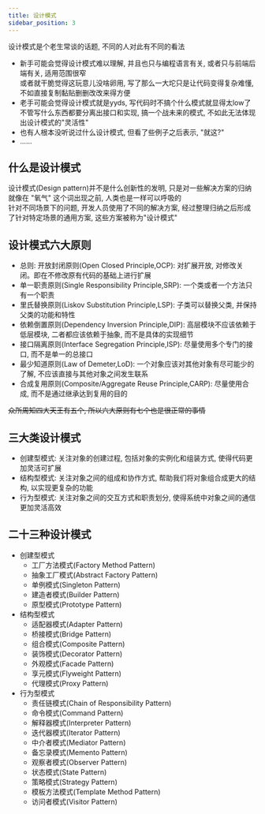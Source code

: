 ```yaml
---
title: 设计模式
sidebar_position: 3
---
```


设计模式是个老生常谈的话题, 不同的人对此有不同的看法

* 新手可能会觉得设计模式难以理解, 并且也只与编程语言有关, 或者只与前端后端有关, 适用范围很窄  
    或者就干脆觉得这玩意儿没啥卵用, 写了那么一大坨只是让代码变得复杂难懂, 不如直接复制黏贴删删改改来得方便
* 老手可能会觉得设计模式就是yyds, 写代码时不搞个什么模式就显得太low了   
    不管写什么东西都要分离出接口和实现, 搞一个战未来的模式, 不如此无法体现出设计模式的"灵活性"
* 也有人根本没听说过什么设计模式, 但看了些例子之后表示, "就这?"
* ......

## 什么是设计模式

设计模式(Design pattern)并不是什么创新性的发明, 只是对一些解决方案的归纳    
就像在 "氧气" 这个词出现之前, 人类也是一样可以呼吸的    
针对不同场景下的问题, 开发人员使用了不同的解决方案, 经过整理归纳之后形成了针对特定场景的通用方案, 这些方案被称为"设计模式"

## 设计模式六大原则

* 总则: 开放封闭原则(Open Closed Principle,OCP): 对扩展开放, 对修改关闭。即在不修改原有代码的基础上进行扩展
* 单一职责原则(Single Responsibility Principle,SRP): 一个类或者一个方法只有一个职责
* 里氏替换原则(Liskov Substitution Principle,LSP): 子类可以替换父类, 并保持父类的功能和特性
* 依赖倒置原则(Dependency Inversion Principle,DIP): 高层模块不应该依赖于低层模块, 二者都应该依赖于抽象, 而不是具体的实现细节
* 接口隔离原则(Interface Segregation Principle,ISP): 尽量使用多个专门的接口, 而不是单一的总接口
* 最少知道原则(Law of Demeter,LoD): 一个对象应该对其他对象有尽可能少的了解, 不应该直接与其他对象之间发生联系
* 合成复用原则(Composite/Aggregate Reuse Principle,CARP): 尽量使用合成, 而不是通过继承达到复用的目的

~~众所周知四大天王有五个, 所以六大原则有七个也是很正常的事情~~

## 三大类设计模式

* 创建型模式: 关注对象的创建过程, 包括对象的实例化和组装方式, 使得代码更加灵活可扩展
* 结构型模式: 关注对象之间的组成和协作方式, 帮助我们将对象组合成更大的结构, 以实现更复杂的功能
* 行为型模式: 关注对象之间的交互方式和职责划分, 使得系统中对象之间的通信更加灵活高效

## 二十三种设计模式

* 创建型模式
    * 工厂方法模式(Factory Method Pattern)
    * 抽象工厂模式(Abstract Factory Pattern)
    * 单例模式(Singleton Pattern)
    * 建造者模式(Builder Pattern)
    * 原型模式(Prototype Pattern)
* 结构型模式
    * 适配器模式(Adapter Pattern)
    * 桥接模式(Bridge Pattern)
    * 组合模式(Composite Pattern)
    * 装饰模式(Decorator Pattern)
    * 外观模式(Facade Pattern)
    * 享元模式(Flyweight Pattern)
    * 代理模式(Proxy Pattern)
* 行为型模式
    * 责任链模式(Chain of Responsibility Pattern)
    * 命令模式(Command Pattern)
    * 解释器模式(Interpreter Pattern)
    * 迭代器模式(Iterator Pattern)
    * 中介者模式(Mediator Pattern)
    * 备忘录模式(Memento Pattern)
    * 观察者模式(Observer Pattern)
    * 状态模式(State Pattern)
    * 策略模式(Strategy Pattern)
    * 模板方法模式(Template Method Pattern)
    * 访问者模式(Visitor Pattern)


